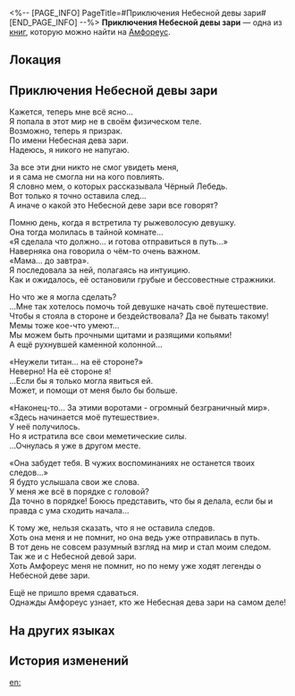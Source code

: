 <%-- [PAGE_INFO]
PageTitle=#Приключения Небесной девы зари#
[END_PAGE_INFO] --%>
{{Дополнить}}
{{Книга Инфобокс
|id           = 593
|partIds      = 191933
|Название     = 
|Изображение  = Предмет Книга Амфореус 1.png
|Мир          = Амфореус
|Томов        = 1
|Автор        = <!--нужно добавить-->
|Описание     = Книга неизвестного автора из охемской лавки... Может ли автором быть сама Небесная дева зари? На самом деле она не призрак?
|Том1         = {{tx}}
|Источник1    = {{tx|Отсутствует источник}}
|Персонажи    = 
|Фракции      = 
}}
'''Приключения Небесной девы зари''' — одна из [[Книги|книг]], которую можно найти на [[Амфореус]].

==Локация==
{{Отметка карты|<!--название карты-->|<!--id отметки-->}}

==Приключения Небесной девы зари==
Кажется, теперь мне всё ясно...<br />
Я попала в этот мир не в своём физическом теле.<br />
Возможно, теперь я призрак.<br />
По имени Небесная дева зари.<br />
Надеюсь, я никого не напугаю.

За все эти дни никто не смог увидеть меня,<br />
и я сама не смогла ни на кого повлиять.<br />
Я словно мем, о которых рассказывала Чёрный Лебедь.<br />
Вот только я точно оставила след...<br />
А иначе о какой это Небесной деве зари все говорят?

Помню день, когда я встретила ту рыжеволосую девушку.<br />
Она тогда молилась в тайной комнате...<br />
«Я сделала что должно... и готова отправиться в путь...»<br />
Наверняка она говорила о чём-то очень важном.<br />
«Мама... до завтра».<br />
Я последовала за ней, полагаясь на интуицию.<br />
Как и ожидалось, её остановили грубые и бессовестные стражники.

Но что же я могла сделать?<br />
...Мне так хотелось помочь той девушке начать своё путешествие.<br />
Чтобы я стояла в стороне и бездействовала? Да не бывать такому!<br />
Мемы тоже кое-что умеют...<br />
Мы можем быть прочными щитами и разящими копьями!<br />
А ещё рухнувшей каменной колонной...

«Неужели титан... на её стороне?»<br />
Неверно! На её стороне я!<br />
...Если бы я только могла явиться ей.<br />
Может, и помощи от меня было бы больше.

«Наконец-то... За этими воротами - огромный безграничный мир».<br />
«Здесь начинается моё путешествие».<br />
У неё получилось.<br />
Но я истратила все свои меметические силы.<br />
...Очнулась я уже в другом месте.

«Она забудет тебя. В чужих воспоминаниях не останется твоих следов...»<br />
Я будто услышала свои же слова.<br />
У меня же всё в порядке с головой?<br />
Да точно в порядке! Боюсь представить, что бы я делала, если бы и правда с ума сходить начала...

К тому же, нельзя сказать, что я не оставила следов.<br />
Хоть она меня и не помнит, но она ведь уже отправилась в путь.<br />
В тот день не совсем разумный взгляд на мир и стал моим следом.<br />
Так же и с Небесной девой зари.<br />
Хоть Амфореус меня не помнит, но по нему уже ходят легенды о Небесной деве зари.

Ещё не пришло время сдаваться.<br />
Однажды Амфореус узнает, кто же Небесная дева зари на самом деле!

==На других языках==
{{На других языках
|en   = Adventures of the Rosy Celestial Maiden
|zhs  = 粉霞天女历险记
|zht  = 粉霞天女歷險記
|ja   = 霞空のメイデンの冒険
|ko   = 핑크 님프 모험기
|es   = Las aventuras de la doncella celestial rosada
|fr   = Les Aventures de la Demoiselle des cieux rosés
|ru   = Приключения Небесной девы зари
|th   = การผจญภัยของ "เทพีพราวอัสดง"
|vi   = Cuộc Phiêu Lưu Của Tiên Nữ Mây Hồng
|de   = Die Abenteuer der Rosigen Himmelsmaid
|id   = Petualangan Dewi Pink
|pt   = Aventuras da Donzela Celestial Rosada
}}

==История изменений==
{{История изменений|3.6}}

[[en:]]